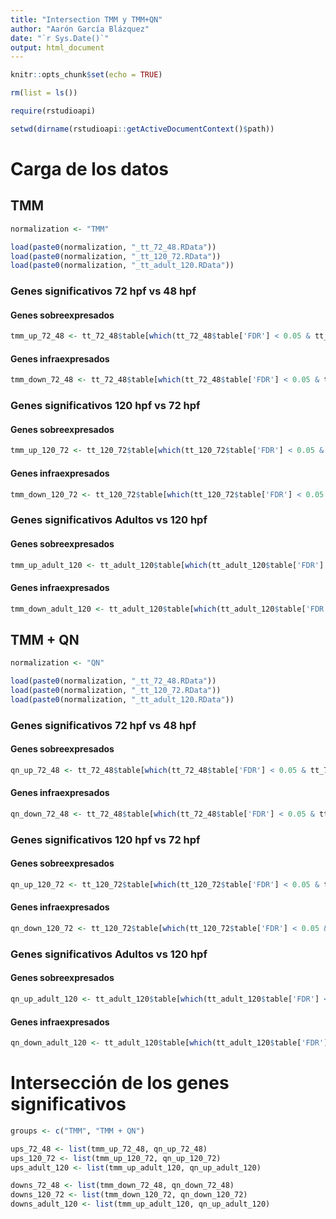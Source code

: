 ```yaml
---
title: "Intersection TMM y TMM+QN"
author: "Aarón García Blázquez"
date: "`r Sys.Date()`"
output: html_document
---
```


```r
knitr::opts_chunk$set(echo = TRUE)
```

```r
rm(list = ls())
```

```r
require(rstudioapi)
```

```r
setwd(dirname(rstudioapi::getActiveDocumentContext()$path))
```

# Carga de los datos

## TMM {.tabset}

```r
normalization <- "TMM"
```

```r
load(paste0(normalization, "_tt_72_48.RData"))
load(paste0(normalization, "_tt_120_72.RData"))
load(paste0(normalization, "_tt_adult_120.RData"))
```

### Genes significativos 72 hpf vs 48 hpf

#### Genes sobreexpresados

```r
tmm_up_72_48 <- tt_72_48$table[which(tt_72_48$table['FDR'] < 0.05 & tt_72_48$table['logFC'] > 1.5) , "Gene"]
```

#### Genes infraexpresados

```r
tmm_down_72_48 <- tt_72_48$table[which(tt_72_48$table['FDR'] < 0.05 & tt_72_48$table['logFC'] < -1.5) , "Gene"]
```

### Genes significativos 120 hpf vs 72 hpf

#### Genes sobreexpresados

```r
tmm_up_120_72 <- tt_120_72$table[which(tt_120_72$table['FDR'] < 0.05 & tt_120_72$table['logFC'] > 1.5) , "Gene"]
```

#### Genes infraexpresados

```r
tmm_down_120_72 <- tt_120_72$table[which(tt_120_72$table['FDR'] < 0.05 & tt_120_72$table['logFC'] < -1.5) , "Gene"]
```

### Genes significativos Adultos vs 120 hpf

#### Genes sobreexpresados

```r
tmm_up_adult_120 <- tt_adult_120$table[which(tt_adult_120$table['FDR'] < 0.05 & tt_adult_120$table['logFC'] > 1.5) , "Gene"]
```

#### Genes infraexpresados

```r
tmm_down_adult_120 <- tt_adult_120$table[which(tt_adult_120$table['FDR'] < 0.05 & tt_adult_120$table['logFC'] < -1.5) , "Gene"]
```

## TMM + QN {.tabset}

```r
normalization <- "QN"
```

```r
load(paste0(normalization, "_tt_72_48.RData"))
load(paste0(normalization, "_tt_120_72.RData"))
load(paste0(normalization, "_tt_adult_120.RData"))
```

### Genes significativos 72 hpf vs 48 hpf {.tabset}

#### Genes sobreexpresados

```r
qn_up_72_48 <- tt_72_48$table[which(tt_72_48$table['FDR'] < 0.05 & tt_72_48$table['logFC'] > 1.5) , "Gene"]
```

#### Genes infraexpresados

```r
qn_down_72_48 <- tt_72_48$table[which(tt_72_48$table['FDR'] < 0.05 & tt_72_48$table['logFC'] < -1.5) , "Gene"]
```

### Genes significativos 120 hpf vs 72 hpf

#### Genes sobreexpresados

```r
qn_up_120_72 <- tt_120_72$table[which(tt_120_72$table['FDR'] < 0.05 & tt_120_72$table['logFC'] > 1.5) , "Gene"]
```

#### Genes infraexpresados

```r
qn_down_120_72 <- tt_120_72$table[which(tt_120_72$table['FDR'] < 0.05 & tt_120_72$table['logFC'] < -1.5) , "Gene"]
```

### Genes significativos Adultos vs 120 hpf

#### Genes sobreexpresados

```r
qn_up_adult_120 <- tt_adult_120$table[which(tt_adult_120$table['FDR'] < 0.05 & tt_adult_120$table['logFC'] > 1.5) , "Gene"]
```

#### Genes infraexpresados

```r
qn_down_adult_120 <- tt_adult_120$table[which(tt_adult_120$table['FDR'] < 0.05 & tt_adult_120$table['logFC'] < -1.5) , "Gene"]
```

# Intersección de los genes significativos

```r
groups <- c("TMM", "TMM + QN")
```

```r
ups_72_48 <- list(tmm_up_72_48, qn_up_72_48)
ups_120_72 <- list(tmm_up_120_72, qn_up_120_72)
ups_adult_120 <- list(tmm_up_adult_120, qn_up_adult_120)
```

```r
downs_72_48 <- list(tmm_down_72_48, qn_down_72_48)
downs_120_72 <- list(tmm_down_120_72, qn_down_120_72)
downs_adult_120 <- list(tmm_up_adult_120, qn_up_adult_120)
```









